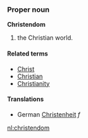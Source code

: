 ===Proper noun===
'''Christendom'''

# the Christian world.

====Related terms====
*[[Christ]]
*[[Christian]]
*[[Christianity]]


====Translations====
*German [[Christenheit]] ''f''

[[nl:christendom]]